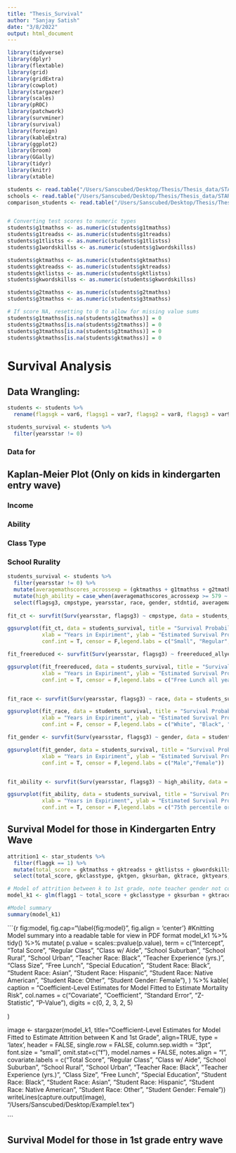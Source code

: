 ```yaml
---
title: "Thesis_Survival"
author: "Sanjay Satish"
date: "3/8/2022"
output: html_document
---
```


```r
library(tidyverse)
library(dplyr)
library(flextable)
library(grid)
library(gridExtra)
library(cowplot)
library(stargazer)
library(scales)
library(pROC)
library(patchwork)
library(survminer)
library(survival)
library(foreign)
library(kableExtra)
library(ggplot2)
library(broom)
library(GGally)
library(tidyr)
library(knitr)
library(xtable)

students <- read.table("/Users/Sanscubed/Desktop/Thesis/Thesis_data/STAR_Archive/STAR_Students.tab", header = T, sep = "\t", fill = TRUE)
schools <- read.table("/Users/Sanscubed/Desktop/Thesis/Thesis_data/STAR_Archive/STAR_K-3_Schools.tab", header = T, sep = "\t", fill = TRUE)
comparison_students <- read.table("/Users/Sanscubed/Desktop/Thesis/Thesis_data/STAR_Archive/Comparison_Students.tab", header = T, sep = "\t", fill = TRUE)


# Converting test scores to numeric types
students$g1tmathss <- as.numeric(students$g1tmathss)
students$g1treadss <- as.numeric(students$g1treadss)
students$g1tlistss <- as.numeric(students$g1tlistss)
students$g1wordskillss <- as.numeric(students$g1wordskillss)

students$gktmathss <- as.numeric(students$gktmathss)
students$gktreadss <- as.numeric(students$gktreadss)
students$gktlistss <- as.numeric(students$gktlistss)
students$gkwordskillss <- as.numeric(students$gkwordskillss)

students$g2tmathss <- as.numeric(students$g2tmathss)
students$g3tmathss <- as.numeric(students$g3tmathss)

# If score NA, resetting to 0 to allow for missing value sums
students$g1tmathss[is.na(students$g1tmathss)] = 0
students$g2tmathss[is.na(students$g2tmathss)] = 0
students$g3tmathss[is.na(students$g3tmathss)] = 0
students$gktmathss[is.na(students$gktmathss)] = 0

```

# Survival Analysis 

## Data Wrangling:

```r
students <- students %>%
  rename(flagsgk = var6, flagsg1 = var7, flagsg2 = var8, flagsg3 = var9) 

students_survival <- students %>%
  filter(yearsstar != 0)
```

### Data for 

## Kaplan-Meier Plot (Only on kids in kindergarten entry wave)

### Income 

### Ability

### Class Type 

### School Rurality 
```r
students_survival <- students %>%
  filter(yearsstar != 0) %>% 
  mutate(averagemathscores_acrossexp = (gktmathss + g1tmathss + g2tmathss + g3tmathss)/(yearsstar), freereduced_average = ((gkfreelunch + g1freelunch + g2freelunch + g3freelunch)/(yearsstar))) %>%
  mutate(high_ability = case_when(averagemathscores_acrossexp >= 579 ~ 1, averagemathscores_acrossexp < 579 ~ 0), freereduced_allyears = case_when(freereduced_average == 1 ~ 1, freereduced_average > 1 & freereduced_average < 2 ~ 2, freereduced_average == 2 ~ 3)) %>% 
  select(flagsg3, cmpstype, yearsstar, race, gender, stdntid, averagemathscores_acrossexp, high_ability, freereduced_average, freereduced_allyears)
 
fit_ct <- survfit(Surv(yearsstar, flagsg3) ~ cmpstype, data = students_survival)

ggsurvplot(fit_ct, data = students_survival, title = "Survival Probabilities by Class Type",
           xlab = "Years in Expiriment", ylab = "Estimated Survival Probability",
           conf.int = T, censor = F,legend.labs = c("Small", "Regular", "Aide"))

fit_freereduced <- survfit(Surv(yearsstar, flagsg3) ~ freereduced_allyears, data = students_survival)

ggsurvplot(fit_freereduced, data = students_survival, title = "Survival Probabilities by Free Lunch Status",
           xlab = "Years in Expiriment", ylab = "Estimated Survival Probability",
           conf.int = T, censor = F,legend.labs = c("Free Lunch all years","Free Lunch some years", "Not on Free Lunch"))


fit_race <- survfit(Surv(yearsstar, flagsg3) ~ race, data = students_survival)

ggsurvplot(fit_race, data = students_survival, title = "Survival Probabilities by Race",
           xlab = "Years in Expiriment", ylab = "Estimated Survival Probability",
           conf.int = F, censor = F,legend.labs = c("White", "Black", "Asian", "Hispanic", "Native American", "Other"))

fit_gender <- survfit(Surv(yearsstar, flagsg3) ~ gender, data = students_survival)

ggsurvplot(fit_gender, data = students_survival, title = "Survival Probabilities by Gender",
           xlab = "Years in Expiriment", ylab = "Estimated Survival Probability",
           conf.int = T, censor = F,legend.labs = c("Male","Female"))


fit_ability <- survfit(Surv(yearsstar, flagsg3) ~ high_ability, data = students_survival)

ggsurvplot(fit_ability, data = students_survival, title = "Survival Probabilities by Student Ability in Math ",
           xlab = "Years in Expiriment", ylab = "Estimated Survival Probability",
           conf.int = T, censor = F,legend.labs = c("75th percentile or higher","Lower than 75th percentile"))

```

 
## Survival Model for those in Kindergarten Entry Wave

```r
attrition1 <- star_students %>%
  filter(flaggk == 1) %>%
  mutate(total_score = gktmathss + gktreadss + gktlistss + gkwordskillss, gkclasstype = as.factor(gkclasstype), gktgen = as.factor(gktgen), gksurban = as.factor(gksurban), gktrace = as.factor(gktrace), flagg1 = as.factor(flagg1), gkfreelunch = as.factor(case_when(gkfreelunch == 1 ~ 1,gkfreelunch == 2 ~ 0)), gkspeced = as.factor(case_when(gkspeced == 1 ~ 0,gkspeced == 2 ~ 1)), race = as.factor(race), gender = as.factor(gender)) %>%
  select(total_score, gkclasstype, gktgen, gksurban, gktrace, gktyears, gkclasssize, gkfreelunch, gkspeced, flagg1, race, gender)

# Model of attrition between k to 1st grade, note teacher gender not controlled for as there are only female teachers in gk
model_k1 <- glm(flagg1 ~ total_score + gkclasstype + gksurban + gktrace + gktyears + gkclasssize + gkfreelunch + gkspeced + race + gender, data = attrition1, family = "binomial")

#Model summary
summary(model_k1)
```

```{r fig:model, fig.cap="\\label{fig:model}", fig.align = 'center'}
#Knitting Model summary into a readable table for view in PDF format
model_k1 %>%
  tidy() %>%
  mutate(
    p.value = scales::pvalue(p.value),
    term = c("Intercept", "Total Score", "Regular Class", "Class w/ Aide", "School Suburban", "School Rural", "School Urban", "Teacher Race: Black", "Teacher Experience (yrs.)", "Class Size", "Free Lunch", "Special Education", "Student Race: Black", "Student Race: Asian", "Student Race: Hispanic", "Student Race: Native American", "Student Race: Other", "Student Gender: Female"),
  ) %>%
  kable(
    caption = "Coefficient-Level Estimates for Model Fitted to Estimate Mortality Risk",
    col.names = c("Covariate", "Coefficient", "Standard Error", "Z-Statistic", "P-Value"),
    digits = c(0, 2, 3, 2, 5)
    
  ) 

image <- stargazer(model_k1, title="Coefficient-Level Estimates for Model Fitted to Estimate Attrition between K and 1st Grade", align=TRUE, type = 'latex', header = FALSE, single.row = FALSE, column.sep.width = "3pt", font.size = "small", omit.stat=c("f"), model.names = FALSE, notes.align = "l", covariate.labels = c("Total Score", "Regular Class", "Class w/ Aide", "School Suburban", "School Rural", "School Urban", "Teacher Race: Black", "Teacher Experience (yrs.)", "Class Size", "Free Lunch", "Special Education", "Student Race: Black", "Student Race: Asian", "Student Race: Hispanic", "Student Race: Native American", "Student Race: Other", "Student Gender: Female"))
writeLines(capture.output(image), "/Users/Sanscubed/Desktop/Example1.tex")

```

## Survival Model for those in 1st grade entry wave
